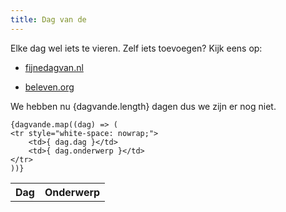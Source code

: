 ```yaml
---
title: Dag van de
---
```



Elke dag wel iets te vieren. Zelf iets toevoegen? Kijk eens op:

- [fijnedagvan.nl](https://www.fijnedagvan.nl/)

- [beleven.org](https://www.beleven.org/feesten/)

We hebben nu {dagvande.length} dagen dus we zijn er nog niet.

<table>
    <tr>
        <th>Dag</th>
        <th>Onderwerp</th>
    </tr>

    {dagvande.map((dag) => (
    <tr style="white-space: nowrap;">
        <td>{ dag.dag }</td>
        <td>{ dag.onderwerp }</td>
    </tr>
    ))}

</table>
